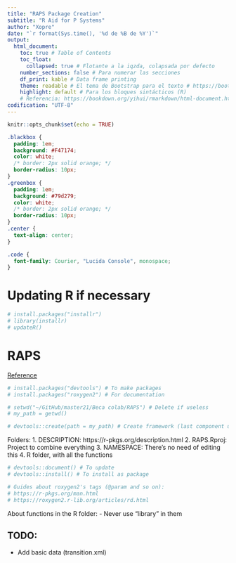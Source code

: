 ```yaml
---
title: "RAPS Package Creation"
subtitle: "R Aid for P Systems"
author: "Xopre"
date: "`r format(Sys.time(), '%d de %B de %Y')`"
output: 
  html_document:
    toc: true # Table of Contents
    toc_float: 
      collapsed: true # Flotante a la iqzda, colapsada por defecto
    number_sections: false # Para numerar las secciones
    df_print: kable # Data frame printing
    theme: readable # El tema de Bootstrap para el texto # https://bootswatch.com/3/ (cerulean, cosmo y flatly son otras buenas opciones)
    highlight: default # Para los bloques sintácticos (R)
    # Referencia: https://bookdown.org/yihui/rmarkdown/html-document.html
codification: "UTF-8"
---
```


```r
knitr::opts_chunk$set(echo = TRUE)
```

```css
.blackbox {
  padding: 1em;
  background: #F47174;
  color: white;
  /* border: 2px solid orange; */
  border-radius: 10px;
}
.greenbox {
  padding: 1em;
  background: #79d279;
  color: white;
  /* border: 2px solid orange; */
  border-radius: 10px;
}
.center {
  text-align: center;
}

.code {
  font-family: Courier, "Lucida Console", monospace;
}
```

# Updating R if necessary
```r
# install.packages("installr")
# library(installr)
# updateR()
```


# RAPS
[Reference](https://tinyheero.github.io/jekyll/update/2015/07/26/making-your-first-R-package.html)       

```r
# install.packages("devtools") # To make packages
# install.packages("roxygen2") # For documentation
```


```r
# setwd("~/GitHub/master21/Beca colab/RAPS") # Delete if useless
# my_path = getwd()

# devtools::create(path = my_path) # Create framework (last component used as package name)
```

Folders:
1. DESCRIPTION: https://r-pkgs.org/description.html
2. RAPS.Rproj: Project to combine everything
3. NAMESPACE: There's no need of editing this
4. R folder, with all the functions


```r
# devtools::document() # To update
# devtools::install() # To install as package

# Guides about roxygen2's tags (@param and so on):
# https://r-pkgs.org/man.html
# https://roxygen2.r-lib.org/articles/rd.html
```

About functions in the R folder:
- Never use "library" in them

## TODO:
- Add basic data (transition.xml)
